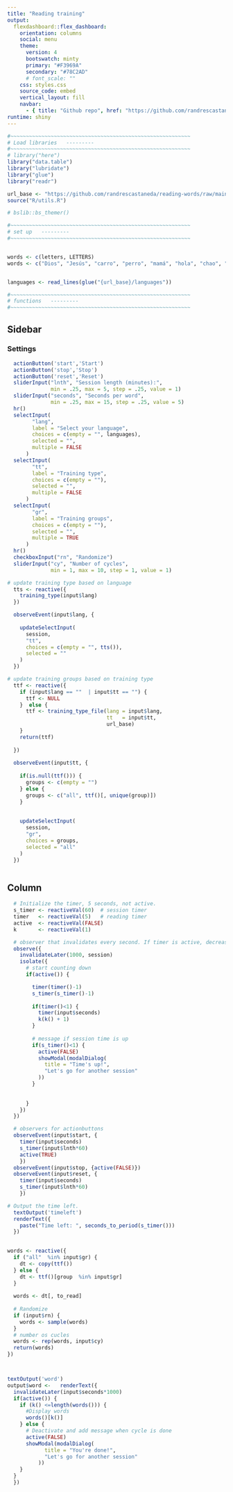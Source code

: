 ```yaml
---
title: "Reading training"
output: 
  flexdashboard::flex_dashboard:
    orientation: columns
    social: menu
    theme:
      version: 4
      bootswatch: minty
      primary: "#F3969A"
      secondary: "#78C2AD"
      # font_scale: ""
    css: styles.css
    source_code: embed
    vertical_layout: fill
    navbar:
      - { title: "Github repo", href: "https://github.com/randrescastaneda/reading-words/", align: left }
runtime: shiny
---
```



```r
#~~~~~~~~~~~~~~~~~~~~~~~~~~~~~~~~~~~~~~~~~~~~~~~~~~~~~~~~~~
# Load libraries   ---------
#~~~~~~~~~~~~~~~~~~~~~~~~~~~~~~~~~~~~~~~~~~~~~~~~~~~~~~~~~~
# library("here")
library("data.table")
library("lubridate")
library("glue")
library("readr")

url_base <- "https://github.com/randrescastaneda/reading-words/raw/main/static"
source("R/utils.R")

# bslib::bs_themer()

#~~~~~~~~~~~~~~~~~~~~~~~~~~~~~~~~~~~~~~~~~~~~~~~~~~~~~~~~~~
# set up   ---------
#~~~~~~~~~~~~~~~~~~~~~~~~~~~~~~~~~~~~~~~~~~~~~~~~~~~~~~~~~~


words <- c(letters, LETTERS)
words <- c("Dios", "Jesús", "carro", "perro", "mamá", "hola", "chao", "usted", "tú", "él", "ella", "amor", "caro", "sí", "no", "ahora", "después", "cuando", "está", "esta", "soy", "es", "ya", "papá", "español")


languages <- read_lines(glue("{url_base}/languages"))

#~~~~~~~~~~~~~~~~~~~~~~~~~~~~~~~~~~~~~~~~~~~~~~~~~~~~~~~~~~
# functions   ---------
#~~~~~~~~~~~~~~~~~~~~~~~~~~~~~~~~~~~~~~~~~~~~~~~~~~~~~~~~~~

```


Sidebar {.sidebar  data-width=350} 
-----------------------------------------------------------------------

### Settings

```r
  actionButton('start','Start')
  actionButton('stop','Stop')
  actionButton('reset','Reset')
  sliderInput("lnth", "Session length (minutes):", 
              min = .25, max = 5, step = .25, value = 1)
  sliderInput("seconds", "Seconds per word", 
              min = .25, max = 15, step = .25, value = 5)
  hr()
  selectInput(
        "lang",
        label = "Select your language",
        choices = c(empty = "", languages),
        selected = "",
        multiple = FALSE
      )
  selectInput(
        "tt",
        label = "Training type",
        choices = c(empty = ""),
        selected = "",
        multiple = FALSE
      )
  selectInput(
        "gr",
        label = "Training groups",
        choices = c(empty = ""),
        selected = "",
        multiple = TRUE
      )
  hr()
  checkboxInput("rn", "Randomize")
  sliderInput("cy", "Number of cycles", 
              min = 1, max = 10, step = 1, value = 1)
```



```r

# update training type based on language
  tts <- reactive({
    training_type(input$lang)
  })

  observeEvent(input$lang, {
    
    updateSelectInput(
      session,
      "tt",
      choices = c(empty = "", tts()),
      selected = ""
    )
  })

# update training groups based on training type
  ttf <- reactive({
    if (input$lang == ""  | input$tt == "") {
      ttf <- NULL
    }  else {
      ttf <- training_type_file(lang = input$lang, 
                                tt   = input$tt, 
                                url_base)
    }
    return(ttf)
    
  })
  
  observeEvent(input$tt, {
    
    if(is.null(ttf())) {
      groups <- c(empty = "")
    } else {
      groups <- c("all", ttf()[, unique(group)])
    }
    
      
    updateSelectInput(
      session,
      "gr",
      choices = groups,
      selected = "all"
    )
  })



```

Column {data-width=900}
-----------------------------------------------------------------------


```r
  # Initialize the timer, 5 seconds, not active.
  s_timer <- reactiveVal(60)  # session timer
  timer   <- reactiveVal(5)   # reading timer
  active  <- reactiveVal(FALSE)
  k       <- reactiveVal(1)

  # observer that invalidates every second. If timer is active, decrease by one.
  observe({
    invalidateLater(1000, session)
    isolate({
      # start counting down
      if(active()) {

        timer(timer()-1)
        s_timer(s_timer()-1)
        
        if(timer()<1) {
          timer(input$seconds)
          k(k() + 1)
        }
        
        # message if session time is up
        if(s_timer()<1) {
          active(FALSE)
          showModal(modalDialog(
            title = "Time's up!",
            "Let's go for another session"
          ))
        }
        
        
      }
    })
  })

  # observers for actionbuttons
  observeEvent(input$start, {
    timer(input$seconds)
    s_timer(input$lnth*60)
    active(TRUE)
    })
  observeEvent(input$stop, {active(FALSE)})
  observeEvent(input$reset, {
    timer(input$seconds)
    s_timer(input$lnth*60)
    })

```


```r
# Output the time left.
  textOutput('timeleft')
  renderText({
    paste("Time left: ", seconds_to_period(s_timer()))
  })
  
```


```r
words <- reactive({
  if ("all"  %in% input$gr) {
    dt <- copy(ttf())
  } else {
    dt <- ttf()[group  %in% input$gr]
  }
  
  words <- dt[, to_read]
  
  # Randomize
  if (input$rn) {
    words <- sample(words)
  }
  # number os cucles
  words <- rep(words, input$cy)
  return(words)
})



textOutput('word')
output$word <-   renderText({
  invalidateLater(input$seconds*1000)
  if(active()) {
    if (k() <=length(words())) {
      #Display words
      words()[k()]
    } else {
      # Deactivate and add message when cycle is done
      active(FALSE)
      showModal(modalDialog(
            title = "You're done!",
            "Let's go for another session"
          ))
    }
  }
  })

```
